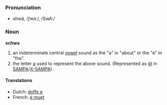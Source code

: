 ===Pronunciation===
*shwä, /ʃwɑː/, /SwA:/

===Noun===
'''schwa'''

# an indeterminate central [[vowel]] sound as the "a" in "about" or the "e" in "the".
# the letter [[ə]] used to represent the above sound. (Represented as [[@]] in [[SAMPA]]/[[X-SAMPA]]).

====Translations====
*Dutch: [[doffe e]]
*French: [[e muet]]